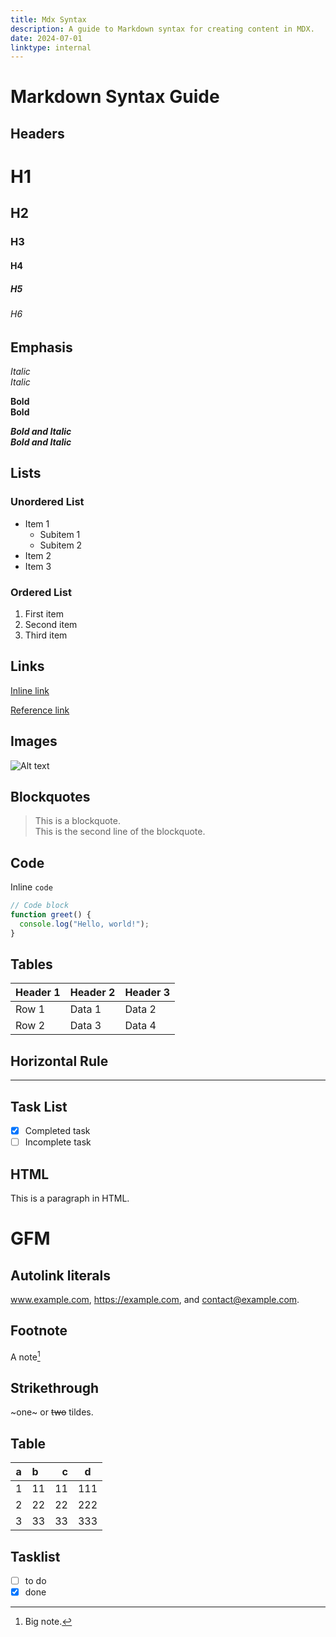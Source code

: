 ```yaml
---
title: Mdx Syntax
description: A guide to Markdown syntax for creating content in MDX.
date: 2024-07-01
linktype: internal
---
```


# Markdown Syntax Guide

## Headers

# H1
## H2
### H3
#### H4
##### H5
###### H6

## Emphasis

*Italic*  
_Italic_  

**Bold**  
__Bold__  

***Bold and Italic***  
___Bold and Italic___  

## Lists

### Unordered List

- Item 1
  - Subitem 1
  - Subitem 2
- Item 2
- Item 3

### Ordered List

1. First item
2. Second item
3. Third item

## Links

[Inline link](https://www.example.com)  

[Reference link][1]  

[1]: https://www.example.com "Optional Title Here"

## Images

![Alt text](https://images.unsplash.com/photo-1624555130581-1d9cca783bc0?q=80&w=2071&auto=format&fit=crop&ixlib=rb-4.0.3&ixid=M3wxMjA3fDB8MHxwaG90by1wYWdlfHx8fGVufDB8fHx8fA%3D%3D)

## Blockquotes

> This is a blockquote.  
> This is the second line of the blockquote.

## Code

Inline `code`

```javascript
// Code block
function greet() {
  console.log("Hello, world!");
}
```

## Tables

| Header 1 | Header 2 | Header 3 |
|----------|----------|----------|
| Row 1    | Data 1   | Data 2   |
| Row 2    | Data 3   | Data 4   |

## Horizontal Rule

---

## Task List

- [x] Completed task
- [ ] Incomplete task

## HTML

<p>This is a paragraph in HTML.</p>

# GFM

## Autolink literals

www.example.com, https://example.com, and contact@example.com.

## Footnote

A note[^1]

[^1]: Big note.

## Strikethrough

~one~ or ~~two~~ tildes.

## Table

| a | b  |  c |  d  |
| - | :- | -: | :-: |
| 1 | 11 | 11 | 111 |
| 2 | 22 | 22 | 222 |
| 3 | 33 | 33 | 333 |

## Tasklist

* [ ] to do
* [x] done